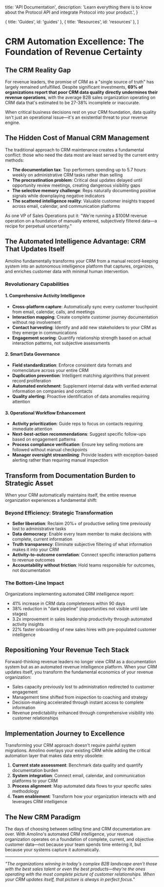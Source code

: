   title: 'API Documentation',
  description:
    'Learn everything there is to know about the Protocol API and integrate Protocol into your product.',
}

  { title: 'Guides', id: 'guides' },
  { title: 'Resources', id: 'resources' },
]

<Navbar />
<HeroPattern />

# CRM Automation Excellence: The Foundation of Revenue Certainty

## The CRM Reality Gap

For revenue leaders, the promise of CRM as a "single source of truth" has largely remained unfulfilled. Despite significant investments, **69% of organizations report that poor CRM data quality directly undermines their revenue operations**, with the average B2B sales organization operating on CRM data that's estimated to be 27-38% incomplete or inaccurate.

When critical business decisions rest on your CRM foundation, data quality isn't just an operational issue—it's an existential threat to your revenue engine.

## The Hidden Cost of Manual CRM Management

The traditional approach to CRM maintenance creates a fundamental conflict: those who need the data most are least served by the current entry methods:

- **The documentation tax**: Top performers spending up to 5.7 hours weekly on administrative CRM tasks rather than selling
- **The procrastination problem**: Critical deal updates delayed until opportunity review meetings, creating dangerous visibility gaps
- **The selective memory challenge**: Reps naturally documenting positive signals while downplaying negative indicators
- **The scattered intelligence reality**: Valuable customer insights trapped across email, calendar, and communication platforms

As one VP of Sales Operations put it: "We're running a $100M revenue operation on a foundation of manually entered, subjectively filtered data—a recipe for perpetual uncertainty."

## The Automated Intelligence Advantage: CRM That Updates Itself

Amolino fundamentally transforms your CRM from a manual record-keeping system into an autonomous intelligence platform that captures, organizes, and enriches customer data with minimal human intervention.

### Revolutionary Capabilities

#### 1. Comprehensive Activity Intelligence
- **Cross-platform capture**: Automatically sync every customer touchpoint from email, calendar, calls, and meetings
- **Interaction mapping**: Create complete customer journey documentation without rep involvement
- **Contact harvesting**: Identify and add new stakeholders to your CRM as they emerge in communications
- **Engagement scoring**: Quantify relationship strength based on actual interaction patterns, not subjective assessments

#### 2. Smart Data Governance
- **Field standardization**: Enforce consistent data formats and nomenclature across your entire CRM
- **Duplication prevention**: Intelligent matching algorithms that prevent record proliferation
- **Automated enrichment**: Supplement internal data with verified external information on companies and contacts
- **Quality alerting**: Proactive identification of data anomalies requiring attention

#### 3. Operational Workflow Enhancement
- **Activity prioritization**: Guide reps to focus on contacts requiring immediate attention
- **Next-best-action recommendations**: Suggest specific follow-ups based on engagement patterns
- **Process compliance verification**: Ensure key selling motions are followed without manual checkpoints
- **Manager oversight streamlining**: Provide leaders with exception-based alerting rather than requiring manual inspection

## Transform from Documentation Burden to Strategic Asset

When your CRM automatically maintains itself, the entire revenue organization experiences a fundamental shift:

### Beyond Efficiency: Strategic Transformation

- **Seller liberation**: Reclaim 20%+ of productive selling time previously lost to administrative tasks
- **Data democracy**: Enable every team member to make decisions with complete, current information
- **Truth transparency**: Eliminate subjective filtering of what information makes it into your CRM
- **Activity-to-outcome correlation**: Connect specific interaction patterns to revenue outcomes
- **Accountability without friction**: Hold teams responsible for outcomes, not documentation

### The Bottom-Line Impact

Organizations implementing automated CRM intelligence report:

- 41% increase in CRM data completeness within 90 days
- 38% reduction in "dark pipeline" (opportunities not visible until late stages)
- 3.2x improvement in sales leadership productivity through automated activity insights
- 22% faster onboarding of new sales hires with pre-populated customer intelligence

## Repositioning Your Revenue Tech Stack

Forward-thinking revenue leaders no longer view CRM as a documentation system but as an automated revenue intelligence platform. When your CRM updates itself, you transform the fundamental economics of your revenue organization:

- Sales capacity previously lost to administration redirected to customer engagement
- Management time shifted from inspection to coaching and strategy
- Decision-making accelerated through instant access to complete information
- Revenue predictability enhanced through comprehensive visibility into customer relationships

## Implementation Journey to Excellence

Transforming your CRM approach doesn't require painful system migrations. Amolino overlays your existing CRM while adding the critical automation layer that makes data entry obsolete:

1. **Current state assessment**: Benchmark data quality and quantify documentation burden
2. **System integration**: Connect email, calendar, and communication platforms to your CRM
3. **Process alignment**: Map automated data flows to your specific sales methodology
4. **Team enablement**: Transform how your organization interacts with and leverages CRM intelligence

## The New CRM Paradigm

The days of choosing between selling time and CRM documentation are over. With Amolino's automated CRM intelligence, your revenue organization operates on a foundation of complete, current, and objective customer data—not because your team spends time entering it, but because your systems capture it automatically.

---

*"The organizations winning in today's complex B2B landscape aren't those with the best sales talent or even the best products—they're the ones operating with the most complete picture of customer relationships. When your CRM updates itself, that picture is always in perfect focus."*